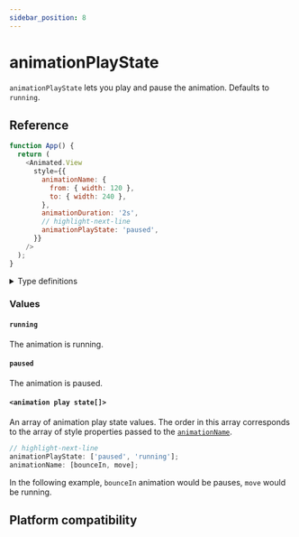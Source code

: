 ```yaml
---
sidebar_position: 8
---
```


# animationPlayState

`animationPlayState` lets you play and pause the animation. Defaults to `running`.


<InteractiveExample
  src={AnimationPlayStateBasicSrc}
  component={AnimationPlayStateBasic}
/>

## Reference

```javascript
function App() {
  return (
    <Animated.View
      style={{
        animationName: {
          from: { width: 120 },
          to: { width: 240 },
        },
        animationDuration: '2s',
        // highlight-next-line
        animationPlayState: 'paused',
      }}
    />
  );
}
```

<details>
<summary>Type definitions</summary>

```typescript
type CSSAnimationPlayState = 'running' | 'paused';

animationPlayState: CSSAnimationPlayState | CSSAnimationPlayState[];
```

</details>

### Values

#### `running`

The animation is running.

#### `paused`

The animation is paused.

#### `<animation play state[]>`

An array of animation play state values. The order in this array corresponds to the array of style properties passed to the [`animationName`](/docs/next/css-animations/animation-name).

```javascript
// highlight-next-line
animationPlayState: ['paused', 'running'];
animationName: [bounceIn, move];
```

In the following example, `bounceIn` animation would be pauses, `move` would be running.

## Platform compatibility

<PlatformCompatibility android ios web />
